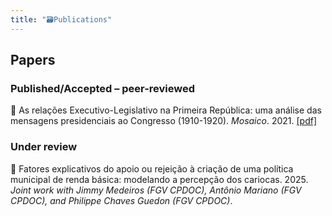 ```yaml
---
title: "🗃Publications"
---
```


## Papers

### Published/Accepted -- peer-reviewed

📄 As relações Executivo-Legislativo na Primeira República: uma análise das mensagens presidenciais ao Congresso (1910-1920). *Mosaico*. 2021. [[pdf]](https://periodicos.fgv.br/mosaico/article/view/82665/79990)


### Under review

📄 Fatores explicativos do apoio ou rejeição à criação de uma política municipal de renda básica: modelando a percepção dos cariocas. 2025.  
_Joint work with Jimmy Medeiros (FGV CPDOC), Antônio Mariano (FGV CPDOC), and Philippe Chaves Guedon (FGV CPDOC)_.


<!-- 
## Translations

J. Baker and I. Milligan, "Contagem e mineração de dados de investigação com Unix," translated by F. Lamarca, *Programming Historian em português*, Dec. 2021. [[link]](https://programminghistorian.org/pt/licoes/contagem-mineracao-dados-investigacao-unix)

F. Gibbs, "Instalação de Módulos Python com pip," translated by F. Lamarca, *Programming Historian em português*, Dec. 2021. [[link]](https://programminghistorian.org/pt/licoes/instalacao-modulos-python-pip)

W. Turkel and A. Crymble, "Reutilização de código e modularidade em Python," translated by F. Lamarca, *Programming Historian em português*, May 2021. [[link]](https://programminghistorian.org/pt/licoes/palavras-chave-contexto-usando-n-grams-python)

W. Turkel and A. Crymble, "Contagem de Frequências de Palavras com Python," translated by F. Lamarca, *Programming Historian em português*, Jan. 2022. [[link]](https://programminghistorian.org/pt/licoes/contar-frequencias-palavras-python)

W. Turkel and A. Crymble, "De HTML para Lista de Palavras (parte 1)," translated by F. Lamarca, *Programming Historian em português*, Oct. 2022. [[link]](https://programminghistorian.org/pt/licoes/HTML-lista-palavras-1)

W. Turkel and A. Crymble, "Normalização de Dados Textuais com Python," translated by F. Lamarca, *Programming Historian em português*, Oct. 2022. [[link]](https://programminghistorian.org/pt/licoes/normalizacao-dados-textuais-python)

W. Turkel and A. Crymble, "Criação e Visualização de Ficheiros HTML com Python," translated by F. Lamarca, *Programming Historian em português*, Oct. 2022. [[link]](https://programminghistorian.org/pt/licoes/criacao-visualizacao-ficheiros-html-python)

W. Turkel and A. Crymble, "Palavras-chave em Contexto (usando n-grams) com Python," translated by F. Lamarca, *Programming Historian em português*, Oct. 2022. [[link]](https://programminghistorian.org/pt/licoes/palavras-chave-contexto-usando-n-grams-python)

W. Turkel and A. Crymble, "Saída de Dados como um ficheiro HTML com Python," translated by F. Lamarca, *Programming Historian em português*, Oct. 2022. [[link]](https://programminghistorian.org/pt/licoes/saida-dados-ficheiro-html-python)

A. Crymble, "Download de Múltiplos Registros usando Query Strings," translated by F. Lamarca, *Programming Historian em português*, Nov. 2022. [[link]](https://programminghistorian.org/pt/licoes/download-multiplos-registros-query-strings)

W. Turkel and A. Crymble, "De HTML para Lista de Palavras (parte 2)," translated by F. Lamarca, *Programming Historian em português*, Dec. 2022. [[link]](https://programminghistorian.org/pt/licoes/HTML-lista-palavras-2) -->

